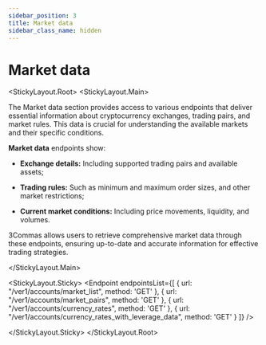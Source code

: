 ```yaml
---
sidebar_position: 3
title: Market data
sidebar_class_name: hidden
---
```



# Market data

<StickyLayout.Root>
<StickyLayout.Main>

The Market data section provides access to various endpoints that deliver essential information about cryptocurrency exchanges, trading pairs, and market rules.
This data is crucial for understanding the available markets and their specific conditions.

**Market data** endpoints show:

* **Exchange details:** Including supported trading pairs and available assets;

* **Trading rules:** Such as minimum and maximum order sizes, and other market restrictions;

* **Current market conditions:** Including price movements, liquidity, and volumes.

3Commas allows users to retrieve comprehensive market data through these endpoints, ensuring up-to-date and accurate information for effective trading strategies.

</StickyLayout.Main>

<StickyLayout.Sticky>
<Endpoint
  endpointsList={[
    {
      url: "/ver1/accounts/market_list",
      method: 'GET'
    },
    {
      url: "/ver1/accounts/market_pairs",
      method: 'GET'
    },
    {
      url: "/ver1/accounts/currency_rates",
      method: 'GET'
    },
    {
      url: "/ver1/accounts/currency_rates_with_leverage_data",
      method: 'GET'
    }
  ]}
/>

</StickyLayout.Sticky>
</StickyLayout.Root>
